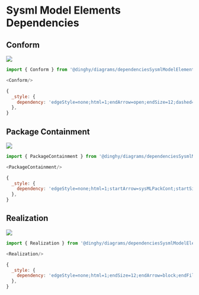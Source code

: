
# Sysml Model Elements Dependencies


## Conform

<Tabs>
  <TabItem value="Preview">

![](./conform.png#drawio)

  </TabItem>
  <TabItem value="Usage">
    
```js
import { Conform } from '@dinghy/diagrams/dependenciesSysmlModelElements'

<Conform/>
```

  </TabItem>
  <TabItem value="Definition">
    
```js
{
  _style: {
    dependency: 'edgeStyle=none;html=1;endArrow=open;endSize=12;dashed=1;verticalAlign=bottom;',
  },
}
```

  </TabItem>
</Tabs>


## Package Containment

<Tabs>
  <TabItem value="Preview">

![](./package-containment.png#drawio)

  </TabItem>
  <TabItem value="Usage">
    
```js
import { PackageContainment } from '@dinghy/diagrams/dependenciesSysmlModelElements'

<PackageContainment/>
```

  </TabItem>
  <TabItem value="Definition">
    
```js
{
  _style: {
    dependency: 'edgeStyle=none;html=1;startArrow=sysMLPackCont;startSize=12;endArrow=none;',
  },
}
```

  </TabItem>
</Tabs>


## Realization

<Tabs>
  <TabItem value="Preview">

![](./realization.png#drawio)

  </TabItem>
  <TabItem value="Usage">
    
```js
import { Realization } from '@dinghy/diagrams/dependenciesSysmlModelElements'

<Realization/>
```

  </TabItem>
  <TabItem value="Definition">
    
```js
{
  _style: {
    dependency: 'edgeStyle=none;html=1;endSize=12;endArrow=block;endFill=0;dashed=1;',
  },
}
```

  </TabItem>
</Tabs>

